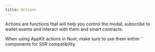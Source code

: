 ```yaml
---
title: Actions
---
```



Actions are functions that will help you control the modal, subscribe to wallet events and interact with them and smart contracts.

<Note>
  When using AppKit actions in Nuxt, make sure to use them within `<client-only>` components for SSR compatibility.
</Note>

<Tabs>
<Tab title="Wagmi">

<NuxtWagmiActions />

</Tab>
<Tab title="Ethers">

<NuxtEthersActions />

</Tab>
<Tab title="Solana">

<NuxtSolanaActions />

</Tab>
</Tabs>
